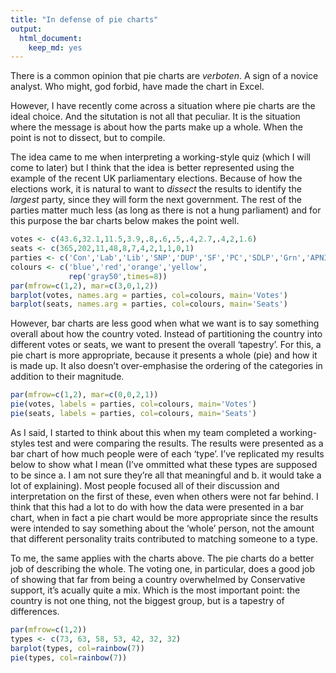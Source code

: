 ```yaml
---
title: "In defense of pie charts"
output: 
  html_document:
    keep_md: yes
---
```


There is a common opinion that pie charts are _verboten_. 
A sign of a novice analyst.
Who might, god forbid, have made the chart in Excel.

However, I have recently come across a situation where pie charts are the ideal choice.
And the situtation is not all that peculiar. 
It is the situation where the message is about how the parts make up a whole.
When the point is not to dissect, but to compile.

The idea came to me when interpreting a working-style quiz (which I will come to later) but I think that the idea is better represented using the example of the recent UK parliamentary elections. 
Because of how the elections work, it is natural to want to _dissect_ the results to identify the _largest_ party, since they will form the next government.
The rest of the parties matter much less (as long as there is not a hung parliament) and for this purpose the bar charts below makes the point well. 

```r
votes <- c(43.6,32.1,11.5,3.9,.8,.6,.5,.4,2.7,.4,2,1.6)
seats <- c(365,202,11,48,8,7,4,2,1,1,0,1)
parties <- c('Con','Lab','Lib','SNP','DUP','SF','PC','SDLP','Grn','APNI','Bxt','Othr')
colours <- c('blue','red','orange','yellow',
             rep('gray50',times=8))
par(mfrow=c(1,2), mar=c(3,0,1,2))
barplot(votes, names.arg = parties, col=colours, main='Votes')
barplot(seats, names.arg = parties, col=colours, main='Seats')
```

However, bar charts are less good when what we want is to say something overall about how the country voted. 
Instead of partitioning the country into different votes or seats, we want to present the overall 'tapestry'. 
For this, a pie chart is more appropriate, because it presents a whole (pie) and how it is made up.
It also doesn't over-emphasise the ordering of the categories in addition to their magnitude.

```r
par(mfrow=c(1,2), mar=c(0,0,2,1))
pie(votes, labels = parties, col=colours, main='Votes')
pie(seats, labels = parties, col=colours, main='Seats')
```

As I said, I started to think about this when my team completed a working-styles test and were comparing the results.
The results were presented as a bar chart of how much people were of each 'type'.
I've replicated my results below to show what I mean (I've ommitted what these types are supposed to be since a. I am not sure they're all that meaningful and b. it would take a lot of explaining).
Most people focused all of their discussion and interpretation on the first of these, even when others were not far behind.
I think that this had a lot to do with how the data were presented in a bar chart, when in fact a pie chart would be more appropriate since the results were intended to say something about the 'whole' person, not the amount that different personality traits contributed to matching someone to a type. 

To me, the same applies with the charts above.
The pie charts do a better job of describing the whole.
The voting one, in particular, does a good job of showing that far from being a country overwhelmed by Conservative support, it's acually quite a mix. 
Which is the most important point: the country is not one thing, not the biggest group, but is a tapestry of differences. 

```r
par(mfrow=c(1,2))
types <- c(73, 63, 58, 53, 42, 32, 32)
barplot(types, col=rainbow(7))
pie(types, col=rainbow(7))
```



